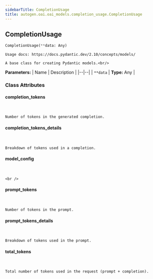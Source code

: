 ```yaml
---
sidebarTitle: CompletionUsage
title: autogen.oai.oai_models.completion_usage.CompletionUsage
---
```

<h2 id="autogen.oai.oai_models.completion_usage.CompletionUsage" class="doc doc-heading">
    <code class="doc-symbol doc-symbol-heading doc-symbol-class"></code>
    <span class="doc doc-object-name doc-class-name">CompletionUsage</span>
</h2>

```python
CompletionUsage(**data: Any)
```

    Usage docs: https://docs.pydantic.dev/2.10/concepts/models/
    
    A base class for creating Pydantic models.<br/>

<b>Parameters:</b>
| Name | Description |
|--|--|
| `**data` | **Type:** Any |

### Class Attributes

<code class="doc-symbol doc-symbol-heading doc-symbol-attribute"></code>
#### completion_tokens
<br />

    Number of tokens in the generated completion.

<code class="doc-symbol doc-symbol-heading doc-symbol-attribute"></code>
#### completion_tokens_details
<br />

    Breakdown of tokens used in a completion.

<code class="doc-symbol doc-symbol-heading doc-symbol-attribute"></code>
#### model_config
<br />

    <br />

<code class="doc-symbol doc-symbol-heading doc-symbol-attribute"></code>
#### prompt_tokens
<br />

    Number of tokens in the prompt.

<code class="doc-symbol doc-symbol-heading doc-symbol-attribute"></code>
#### prompt_tokens_details
<br />

    Breakdown of tokens used in the prompt.

<code class="doc-symbol doc-symbol-heading doc-symbol-attribute"></code>
#### total_tokens
<br />

    Total number of tokens used in the request (prompt + completion).